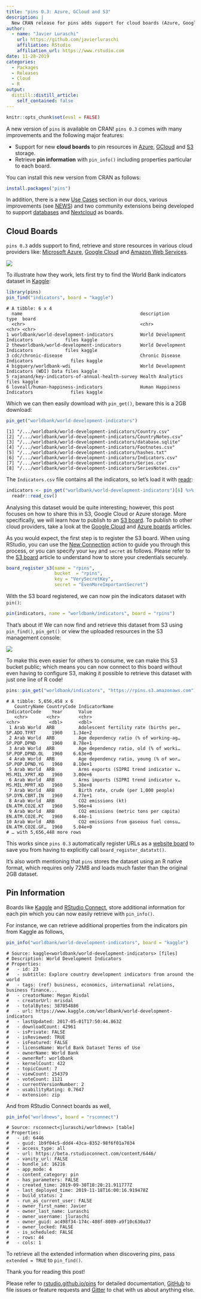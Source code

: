 ```yaml
---
title: "pins 0.3: Azure, GCloud and S3"
description: |
  New CRAN release for pins adds support for cloud boards (Azure, Google Cloud and S3), new functions, use cases and many other improvements.
author:
  - name: "Javier Luraschi"
    url: https://github.com/javierluraschi
    affiliation: RStudio
    affiliation_url: https://www.rstudio.com
date: 11-28-2019
categories:
  - Packages
  - Releases
  - Cloud
  - R
output:
  distill::distill_article:
    self_contained: false
---
```


```r
knitr::opts_chunk$set(eval = FALSE)
```

A new version of `pins` is available on CRAN! `pins 0.3` comes with many improvements and the following major features:

- Support for new **cloud boards** to pin resources in [Azure](../../../articles/boards-azure.html), [GCloud](../../../articles/boards-gcloud.html) and [S3](../../../articles/boards-s3.html) storage.
- Retrieve **pin information** with `pin_info()` including properties particular to each board.

You can install this new version from CRAN as follows:

```r
install.packages("pins")
```

In addition, there is a new [Use Cases](https://rstudio.github.io/pins/articles/use-cases.html) section in our docs, various improvements (see [NEWS](https://rstudio.github.io/pins/news/index.html)) and two community extensions being developed to support [databases](https://edgararuiz.github.io/connections/#pins) and [Nextcloud](https://gitlab.com/gwmngilfen/nextcloudr) as boards.

## Cloud Boards

`pins 0.3` adds support to find, retrieve and store resources in various cloud providers like: [Microsoft Azure](https://azure.microsoft.com/), [Google Cloud](https://cloud.google.com/) and [Amazon Web Services](https://aws.amazon.com/).

![](images/pins-cloud-boards-azure-gcloud-s3.png)

To illustrate how they work, lets first try to find the World Bank indicators dataset in [Kaggle](https://www.kaggle.com/):

```r
library(pins)
pin_find("indicators", board = "kaggle")
```
```
# A tibble: 6 x 4
  name                                            description                             type  board 
  <chr>                                           <chr>                                   <chr> <chr> 
1 worldbank/world-development-indicators          World Development Indicators            files kaggle
2 theworldbank/world-development-indicators       World Development Indicators            files kaggle
3 cdc/chronic-disease                             Chronic Disease Indicators              files kaggle
4 bigquery/worldbank-wdi                          World Development Indicators (WDI) Data files kaggle
5 rajanand/key-indicators-of-annual-health-survey Health Analytics                        files kaggle
6 loveall/human-happiness-indicators              Human Happiness Indicators              files kaggle
```

Which we can then easily download with `pin_get()`, beware this is a 2GB download:

```r
pin_get("worldbank/world-development-indicators")
```
```
[1] "/.../worldbank/world-development-indicators/Country.csv"     
[2] "/.../worldbank/world-development-indicators/CountryNotes.csv"
[3] "/.../worldbank/world-development-indicators/database.sqlite" 
[4] "/.../worldbank/world-development-indicators/Footnotes.csv"   
[5] "/.../worldbank/world-development-indicators/hashes.txt"      
[6] "/.../worldbank/world-development-indicators/Indicators.csv"  
[7] "/.../worldbank/world-development-indicators/Series.csv"      
[8] "/.../worldbank/world-development-indicators/SeriesNotes.csv" 
```

The `Indicators.csv` file contains all the indicators, so let's load it with [readr](https://readr.tidyverse.org/):

```r
indicators <- pin_get("worldbank/world-development-indicators")[6] %>%
  readr::read_csv()
```

Analysing this dataset would be quite interesting; however, this post focuses on how to share this in S3, Google Cloud or Azure storage. More specifically, we will learn how to publish to an [S3 board](../../../articles/boards-s3.html). To publish to other cloud providers, take a look at the [Google Cloud](../../../articles/boards-gcloud.html) and [Azure boards](../../../articles/boards-azure.html) articles.

As you would expect, the first step is to register the S3 board. When using RStudio, you can use the [New Connection](../../../articles/pins-rstudio.html) action to guide you through this process, or you can specify your `key` and `secret` as follows. Please refer to the [S3 board](../../../articles/boards-s3.html) article to understand how to store your credentials securely.

```r
board_register_s3(name = "rpins",
                  bucket  = "rpins",
                  key = "VerySecretKey",
                  secret = "EvenMoreImportantSecret")
```

With the S3 board registered, we can now pin the indicators dataset with `pin()`:

```r
pin(indicators, name = "worldbank/indicators", board = "rpins")
```

That's about it! We can now find and retrieve this dataset from S3 using `pin_find()`, `pin_get()` or view the uploaded resources in the S3 management console:

![](images/pins-upload-s3-results.png)

To make this even easier for others to consume, we can make this S3 bucket public; which means you can now connect to this board without even having to configure S3, making it possible to retrieve this dataset with just one line of R code!

```r
pins::pin_get("worldbank/indicators", "https://rpins.s3.amazonaws.com")
```
```
# A tibble: 5,656,458 x 6
   CountryName CountryCode IndicatorName                          IndicatorCode    Year      Value
   <chr>       <chr>       <chr>                                  <chr>           <dbl>      <dbl>
 1 Arab World  ARB         Adolescent fertility rate (births per… SP.ADO.TFRT      1960    1.34e+2
 2 Arab World  ARB         Age dependency ratio (% of working-ag… SP.POP.DPND      1960    8.78e+1
 3 Arab World  ARB         Age dependency ratio, old (% of worki… SP.POP.DPND.OL   1960    6.63e+0
 4 Arab World  ARB         Age dependency ratio, young (% of wor… SP.POP.DPND.YG   1960    8.10e+1
 5 Arab World  ARB         Arms exports (SIPRI trend indicator v… MS.MIL.XPRT.KD   1960    3.00e+6
 6 Arab World  ARB         Arms imports (SIPRI trend indicator v… MS.MIL.MPRT.KD   1960    5.38e+8
 7 Arab World  ARB         Birth rate, crude (per 1,000 people)   SP.DYN.CBRT.IN   1960    4.77e+1
 8 Arab World  ARB         CO2 emissions (kt)                     EN.ATM.CO2E.KT   1960    5.96e+4
 9 Arab World  ARB         CO2 emissions (metric tons per capita) EN.ATM.CO2E.PC   1960    6.44e-1
10 Arab World  ARB         CO2 emissions from gaseous fuel consu… EN.ATM.CO2E.GF…  1960    5.04e+0
# … with 5,656,448 more rows
```

This works since `pins 0.3` automatically register URLs as a [website board](../../../articles/boards-websites.html) to save you from having to explicitly call `board_register_datatxt()`.

It's also worth mentioning that `pins` stores the dataset using an R native format, which requires only 72MB and loads much faster than the original 2GB dataset.

## Pin Information

Boards like [Kaggle](../../../articles/boards-kaggle.html) and [RStudio Connect](../../../articles/boards-rsconnect.html), store additional information for each pin which you can now easily retrieve with `pin_info()`.

For instance, we can retrieve additional properties from the indicators pin from Kaggle as follows,

```r
pin_info("worldbank/world-development-indicators", board = "kaggle")
```
```
# Source: kaggle<worldbank/world-development-indicators> [files]
# Description: World Development Indicators
# Properties:
#   - id: 23
#   - subtitle: Explore country development indicators from around the world
#   - tags: (ref) business, economics, international relations, business finance...
#   - creatorName: Megan Risdal
#   - creatorUrl: mrisdal
#   - totalBytes: 387054886
#   - url: https://www.kaggle.com/worldbank/world-development-indicators
#   - lastUpdated: 2017-05-01T17:50:44.863Z
#   - downloadCount: 42961
#   - isPrivate: FALSE
#   - isReviewed: TRUE
#   - isFeatured: FALSE
#   - licenseName: World Bank Dataset Terms of Use
#   - ownerName: World Bank
#   - ownerRef: worldbank
#   - kernelCount: 422
#   - topicCount: 7
#   - viewCount: 254379
#   - voteCount: 1121
#   - currentVersionNumber: 2
#   - usabilityRating: 0.7647
#   - extension: zip
```

And from RStudio Connect boards as well,

```r
pin_info("worldnews", board = "rsconnect")
```
```
# Source: rsconnect<jluraschi/worldnews> [table]
# Properties:
#   - id: 6446
#   - guid: 1b9f04c5-ddd4-43ca-8352-98f6f01a7034
#   - access_type: all
#   - url: https://beta.rstudioconnect.com/content/6446/
#   - vanity_url: FALSE
#   - bundle_id: 16216
#   - app_mode: 4
#   - content_category: pin
#   - has_parameters: FALSE
#   - created_time: 2019-09-30T18:20:21.911777Z
#   - last_deployed_time: 2019-11-18T16:00:16.919478Z
#   - build_status: 2
#   - run_as_current_user: FALSE
#   - owner_first_name: Javier
#   - owner_last_name: Luraschi
#   - owner_username: jluraschi
#   - owner_guid: ac498f34-174c-408f-8089-a9f10c630a37
#   - owner_locked: FALSE
#   - is_scheduled: FALSE
#   - rows: 44
#   - cols: 1
```

To retrieve all the extended information when discovering pins, pass `extended = TRUE` to `pin_find()`.

Thank you for reading this post!

Please refer to [rstudio.github.io/pins](https://rstudio.github.io/pins) for detailed documentation, [GitHub](https://github.com/rstudio/pins/issues/new) to file issues or feature requests and [Gitter](https://gitter.im/rstudio/pins) to chat with us about anything else.
